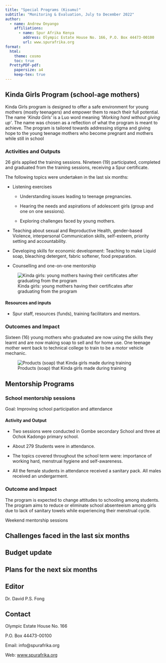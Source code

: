 ```yaml
---
title: "Special Programs (Kisumu)"
subtitle: "Monitoring & Evaluation, July to December 2022"
author:
  - name: Andrew Onyango
    affiliations:
      - name: Spur Afrika Kenya
        address: Olympic Estate House No. 166, P.O. Box 44473-00100
        url: www.spurafrika.org
format:
  html: 
    theme: cosmo
    toc: true
  PrettyPDF-pdf:
    papersize: a4
    keep-tex: true
---
```


```{=tex}
\fancypagestyle{myCoverStyle}{
  \fancyhf{}
  \renewcommand\headrulewidth{0pt}
  \fancyfoot[R]{\thepage}
  \fancyfoot[C]{\em{Cover picture : Andrew with students during school mentorship}}
  \fancyfootoffset{3.5cm}
}
\thispagestyle{myCoverStyle}
% the default style is defined in _extensions/nrennie/PrettyPDF/PrettyPDF.tex
% and then set in _extensions/.../pagestyle.tex
% however, for the very first page we want to describe what is in the cover page
```
## Kinda Girls Program (school-age mothers)

Kinda Girls program is designed to offer a safe environment for young mothers (mostly teenagers) and empower them to reach their full potential. The name *‘Kinda Girls’* is a Luo word meaning *‘Working hard without giving up’*. The name was chosen as a reflection of what the program is meant to achieve. The program is tailored towards addressing stigma and giving hope to the young teenage mothers who become pregnant and mothers while still in school

### Activities and Outputs

26 girls applied the training sessions. Nineteen (19) participated, completed and graduated from the training sessions, receiving a Spur certificate.

The following topics were undertaken in the last six months: 

-   Listening exercises

    -   Understanding issues leading to teenage pregnancies.

    -   Hearing the needs and aspirations of adolescent girls (group and one on one sessions).

    -   Exploring challenges faced by young mothers.

-   Teaching about sexual and Reproductive Health, gender-based Violence, interpersonal Communication skills, self-esteem, priority setting and accountability.

-   Developing skills for economic development: Teaching to make Liquid soap, bleaching detergent, fabric softener, food preparation.

-   Counselling and one-on-one mentorship

![Kinda girls: young mothers having their certificates after graduating from the program](images/2022H2 Kinda Girls.jpg)

#### Resources and inputs

-   Spur staff, resources (funds), training facilitators and mentors.

### Outcomes and Impact

Sixteen (16) young mothers who graduated are now using the skills they learnt and are now making soap to sell and for home use. One teenage mother went back to technical college to train to be a motor vehicle mechanic.

![Products (soap) that Kinda girls made during training](images/2022H2 Kinda Soap.jpg)

## Mentorship Programs

### School mentorship sessions

Goal: Improving school participation and attendance

#### Activity and Output

-   Two sessions were conducted in Gombe secondary School and three at Ochok Kadongo primary school.

-   About 279 Students were in attendance.

-   The topics covered throughout the school term were: importance of working hard, menstrual hygiene and self-awareness.

-   All the female students in attendance received a sanitary pack. All males received an undergarment.

### Outcome and Impact

The program is expected to change attitudes to schooling among students. The program aims to reduce or eliminate school absenteeism among girls due to lack of sanitary towels while experiencing their menstrual cycle.

Weekend mentorship sessions

## Challenges faced in the last six months

## Budget update

## Plans for the next six months

## Editor

Dr. David P.S. Fong

## Contact

Olympic Estate House No. 166

P.O. Box 44473-00100

Email: info\@spurafrika.org

Web: [www.spurafrika.org](https://www.spurafrika.org)
